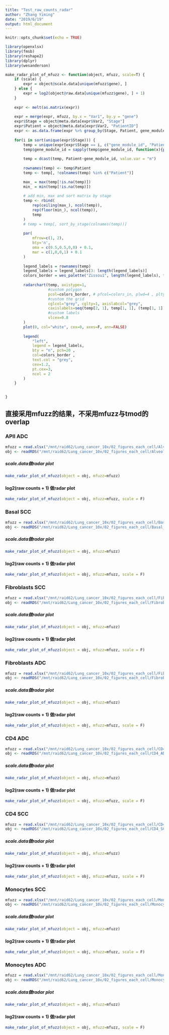 ```yaml
---
title: "Test_raw_counts_radar"
author: "Zhang Yiming"
date: "2019/6/19"
output: html_document
---
```


```r
knitr::opts_chunk$set(echo = TRUE)
```

```r
library(openxlsx)
library(fmsb)
library(reshape2)
library(dplyr)
library(wesanderson)
```


```r
make_radar_plot_of_mfuzz <- function(object, mfuzz, scale=T) {
    if (scale) {
        expr = object@scale.data[unique(mfuzz$gene), ]
    } else {
        expr = log2(object@raw.data[unique(mfuzz$gene), ] + 1)
    }
    
    expr <- melt(as.matrix(expr))
    
    expr = merge(expr, mfuzz, by.x = "Var1", by.y = "gene")
    expr$Stage = object@meta.data[expr$Var2, "Stage"]
    expr$Patient = object@meta.data[expr$Var2, "PatientID"]
    expr <- as.data.frame(expr %>% group_by(Stage, Patient, gene_module_id) %>% mutate(m = mean(value)))
    
    for(i in sort(unique(expr$Stage))) {
        temp = unique(expr[expr$Stage == i, c("gene_module_id", "Patient", "m")])
        temp$gene_module_id = sapply(temp$gene_module_id, function(x){paste(x, i, sep = ".")})
        
        temp = dcast(temp, Patient~gene_module_id, value.var = "m")
        
        rownames(temp) <- temp$Patient
        temp <- temp[, !colnames(temp) %in% c("Patient")]

        max_ = max(temp[!is.na(temp)])
        min_ = min(temp[!is.na(temp)])
    
        # add min, max and sort matrix by stage
        temp <- rbind(
            rep(ceiling(max_), ncol(temp)),
            rep(floor(min_), ncol(temp)),
            temp
        )
        # temp = temp[, sort_by_stage(colnames(temp))]
    
        par(
            mfrow=c(1, 2),
            bty='n',
            oma = c(0.5,0.5,0,0) + 0.1,
            mar = c(1,0,0,1) + 0.1
        )
    
        legend_labels = rownames(temp)
        legend_labels = legend_labels[3: length(legend_labels)]
        colors_border = wes_palette("Zissou1", length(legend_labels), type = "continuous")
    
        radarchart(temp, axistype=1,
                   #custom polygon
                   pcol=colors_border, # pfcol=colors_in, plwd=4 , plty=1,
                   #custom the grid
                   cglcol="grey", cglty=1, axislabcol="grey",
                   caxislabels=seq(temp[2, 1], temp[1, 1], (temp[1, 1] - temp[2, 1]) / 5), cglwd=0.8,
                   #custom labels
                   vlcex=0.8
        )
        plot(0, col="white", cex=0, axes=F, ann=FALSE)
    
        legend(
            "left",
            legend = legend_labels,
            bty = "n", pch=20 ,
            col=colors_border ,
            text.col = "grey",
            cex=1.2,
            pt.cex=3,
            ncol = 2
        )
    }
    

}
```

## 直接采用mfuzz的结果，不采用mfuzz与tmod的overlap

### APII ADC
```R
mfuzz = read.xlsx("/mnt/raid62/Lung_cancer_10x/02_figures_each_cell/Alveolar_II_ADC/mfuzz_gene_module/results.xlsx")
obj <- readRDS("/mnt/raid62/Lung_cancer_10x/02_figures_each_cell/Alveolar_II_ADC/Alveolar_II.rds")
```

##### scale.data做radar plot
```r
make_radar_plot_of_mfuzz(object = obj, mfuzz=mfuzz)
```

#### log2(raw counts  + 1) 做radar plot
```R
make_radar_plot_of_mfuzz(object = obj, mfuzz=mfuzz, scale = F)
```


### Basal SCC
```R
mfuzz = read.xlsx("/mnt/raid62/Lung_cancer_10x/02_figures_each_cell/Basal_SCC/mfuzz_gene_module/results.xlsx")
obj <- readRDS("/mnt/raid62/Lung_cancer_10x/02_figures_each_cell/Basal_SCC/Basal.rds")
```

##### scale.data做radar plot
```r
make_radar_plot_of_mfuzz(object = obj, mfuzz=mfuzz)
```

#### log2(raw counts  + 1) 做radar plot
```R
make_radar_plot_of_mfuzz(object = obj, mfuzz=mfuzz, scale = F)
```



### Fibroblasts SCC
```R
mfuzz = read.xlsx("/mnt/raid62/Lung_cancer_10x/02_figures_each_cell/Fibroblasts_SCC/mfuzz_gene_module/results.xlsx")
obj <- readRDS("/mnt/raid62/Lung_cancer_10x/02_figures_each_cell/Fibroblasts_SCC/Fibroblasts.rds")
```

##### scale.data做radar plot
```r
make_radar_plot_of_mfuzz(object = obj, mfuzz=mfuzz)
```

#### log2(raw counts  + 1) 做radar plot
```R
make_radar_plot_of_mfuzz(object = obj, mfuzz=mfuzz, scale = F)
```


### Fibroblasts ADC
```R
mfuzz = read.xlsx("/mnt/raid62/Lung_cancer_10x/02_figures_each_cell/Fibroblasts_ADC/mfuzz_gene_module/results.xlsx")
obj <- readRDS("/mnt/raid62/Lung_cancer_10x/02_figures_each_cell/Fibroblasts_ADC/Fibroblasts.rds")
```

##### scale.data做radar plot
```r
make_radar_plot_of_mfuzz(object = obj, mfuzz=mfuzz)
```

#### log2(raw counts  + 1) 做radar plot
```R
make_radar_plot_of_mfuzz(object = obj, mfuzz=mfuzz, scale = F)
```


### CD4 ADC
```R
mfuzz = read.xlsx("/mnt/raid62/Lung_cancer_10x/02_figures_each_cell/CD4_ADC/mfuzz_gene_module/results.xlsx")
obj <- readRDS("/mnt/raid62/Lung_cancer_10x/02_figures_each_cell/CD4_ADC/CD4.rds")
```

##### scale.data做radar plot
```r
make_radar_plot_of_mfuzz(object = obj, mfuzz=mfuzz)
```

#### log2(raw counts  + 1) 做radar plot
```R
make_radar_plot_of_mfuzz(object = obj, mfuzz=mfuzz, scale = F)
```


### CD4 SCC
```R
mfuzz = read.xlsx("/mnt/raid62/Lung_cancer_10x/02_figures_each_cell/CD4_SCC//mfuzz_gene_module/results.xlsx")
obj <- readRDS("/mnt/raid62/Lung_cancer_10x/02_figures_each_cell/CD4_SCC/CD4.rds")
```

##### scale.data做radar plot
```r
make_radar_plot_of_mfuzz(object = obj, mfuzz=mfuzz)
```

#### log2(raw counts  + 1) 做radar plot
```R
make_radar_plot_of_mfuzz(object = obj, mfuzz=mfuzz, scale = F)
```


### Monocytes SCC
```R
mfuzz = read.xlsx("/mnt/raid62/Lung_cancer_10x/02_figures_each_cell/Monocytes_SCC/mfuzz_gene_module/results.xlsx")
obj <- readRDS("/mnt/raid62/Lung_cancer_10x/02_figures_each_cell/Monocytes_SCC/Monocytes.rds")
```

##### scale.data做radar plot
```r
make_radar_plot_of_mfuzz(object = obj, mfuzz=mfuzz)
```

#### log2(raw counts  + 1) 做radar plot
```R
make_radar_plot_of_mfuzz(object = obj, mfuzz=mfuzz, scale = F)
```


### Monocytes ADC
```R
mfuzz = read.xlsx("/mnt/raid62/Lung_cancer_10x/02_figures_each_cell/Monocytes_ADC/mfuzz_gene_module/results.xlsx")
obj <- readRDS("/mnt/raid62/Lung_cancer_10x/02_figures_each_cell/Monocytes_ADC/Monocytes.rds")
```

##### scale.data做radar plot
```r
make_radar_plot_of_mfuzz(object = obj, mfuzz=mfuzz)
```

#### log2(raw counts  + 1) 做radar plot
```R
make_radar_plot_of_mfuzz(object = obj, mfuzz=mfuzz, scale = F)
```